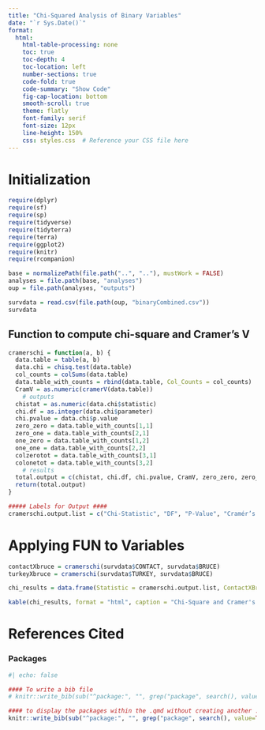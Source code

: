 ```yaml
---
title: "Chi-Squared Analysis of Binary Variables"
date: "`r Sys.Date()`"
format: 
  html:
    html-table-processing: none
    toc: true
    toc-depth: 4
    toc-location: left
    number-sections: true
    code-fold: true
    code-summary: "Show Code"
    fig-cap-location: bottom
    smooth-scroll: true
    theme: flatly
    font-family: serif
    font-size: 12px
    line-height: 150%
    css: styles.css  # Reference your CSS file here
---
```


# Initialization
```r

require(dplyr)
require(sf)
require(sp)
require(tidyverse)
require(tidyterra)
require(terra)
require(ggplot2)
require(knitr)
require(rcompanion)
```

```r

base = normalizePath(file.path("..", ".."), mustWork = FALSE)  
analyses = file.path(base, "analyses")
oup = file.path(analyses, "outputs")

survdata = read.csv(file.path(oup, "binaryCombined.csv"))
survdata 

```

## Function to compute chi-square and Cramer's V
```r

cramerschi = function(a, b) {
  data.table = table(a, b) 
  data.chi = chisq.test(data.table)
  col_counts = colSums(data.table)
  data.table_with_counts = rbind(data.table, Col_Counts = col_counts)
  CramV = as.numeric(cramerV(data.table))
    # outputs
  chistat = as.numeric(data.chi$statistic)
  chi.df = as.integer(data.chi$parameter)
  chi.pvalue = data.chi$p.value
  zero_zero = data.table_with_counts[1,1]
  zero_one = data.table_with_counts[2,1]
  one_zero = data.table_with_counts[1,2]
  one_one = data.table_with_counts[2,2]
  colzerotot = data.table_with_counts[3,1]
  colonetot = data.table_with_counts[3,2]
    # results
  total.output = c(chistat, chi.df, chi.pvalue, CramV, zero_zero, zero_one, one_zero, one_one, colzerotot, colonetot)
  return(total.output)
}

##### Labels for Output ####
cramerschi.output.list = c("Chi-Statistic", "DF", "P-Value", "Cramér’s V", "0-0", "0-1", "1-0", "1-1", "Col Total 0", "Col Total 1")

```

# Applying FUN to Variables 
```r

contactXbruce = cramerschi(survdata$CONTACT, survdata$BRUCE)
turkeyXbruce = cramerschi(survdata$TURKEY, survdata$BRUCE)

chi_results = data.frame(Statistic = cramerschi.output.list, ContactXBruce = contactXbruce, TurkeyXBruce = turkeyXbruce)

kable(chi_results, format = "html", caption = "Chi-Square and Cramer's V Results")

```


# References Cited
### Packages
```r
#| echo: false

#### To write a bib file
# knitr::write_bib(sub("^package:", "", grep("package", search(), value=TRUE)), file='pckg.bib')

#### to display the packages within the .qmd without creating another .bib ####
knitr::write_bib(sub("^package:", "", grep("package", search(), value=TRUE)), file='')

```
